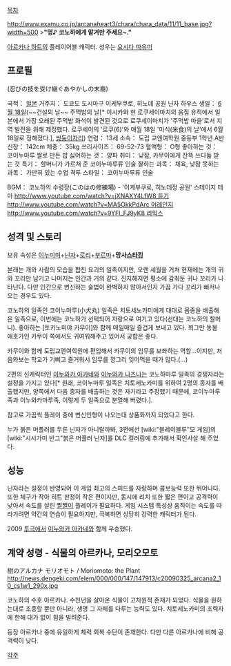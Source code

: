 [[목차]]

{{{+1 このは / Konoha }}}
http://www.examu.co.jp/arcanaheart3/chara/chara_data/11/11_base.jpg?width=500
>'''"멍♪ 코노하에게 맡겨만 주세요~."'''

[[아르카나 하트]]의 플레이어블 캐릭터. 성우는 [[요시다 마유미]]

== 프로필 ==
{{{+1 「닌자의 기술을 물려받은 불가사의의 후손」}}} (忍びの技を受け継ぐあやかしの末裔)

국적： [[일본]]
거주지： 도쿄도 도시마구 이케부쿠로, 히노데 공원 닌자 하우스
생일： [[6월 18일]](~~건설의 날~~ 주먹밥의 날[* 이시카와 현 로쿠세이마치의 움집 유적에서 일본에서 가장 오래된 주먹밥 화석이 발견된 것으로 로쿠세이마치가 '주먹밥 마을'로서 지역 발전을 위해 제정했다. 로쿠세이의 '로쿠(6)'와 매월 18일 '미식(米食)의 날'에서 6월 18일로 정해졌다.], [[쌍둥이자리]])
연령： 13세
소속： 도립 교엔여학원 중등부 1학년 A반 
신장： 142cm
체중： 35kg
쓰리사이즈： 69-52-73
혈액형： O형 
좋아하는 것： 코이누마루 쌀로 만든 밥
싫어하는 것： 양파
취미： 낮잠, 카무이에게 잔뜩 쓰다듦 받는 것 
특기： 할머니가 가르쳐 준 코이누마루류 인술
잘하는 과목： 체육, 낮잠
못하는 과목： 가만히 있는 수업
격투 스타일： 코이누마루류 인술

BGM： 코노하의 수령장(このはの修練場) - '이케부쿠로, 히노데정 공원' 스테이지 테마 [[http://www.youtube.com/watch?v=jXNAXY4LfW8 듣기]] [[http://www.youtube.com/watch?v=MA5OkkPdArc 어레인지]] [[http://www.youtube.com/watch?v=9YFl_FJ9yK8 리믹스]]


== 성격 및 스토리 ==
보유 속성은 [[이누미미]]+[[닌자]]+[[로리]]+[[부르마]]+'''망사[[스타킹]]'''

본래는 개와 사람의 모습을 합친 요괴의 일족이지만, 오랜 세월을 거쳐 현재에는 개의 귀와 꼬리만 남기고 나머지는 인간과 거의 같다. 진지해지면 평소에 감춰둔 귀나 꼬리가 나타난다. 다만 인간으로 변신하는 술법이 완벽하지 않아서인지 가끔 가다 꼬리가 삐저나오는 경우도 있다.

코노하의 일족인 코이누마루(小犬丸) 일족은 치토세노카미에게 대대로 몸종을 배출해온 일족으로, 이번에는 코노하가 선택되어 자랑으로 여기고 있다(선대는 코노하의 할머니). 좋아하는 [토키노미야 카무이]와 함께 매일매일 즐겁게 보내고 있다. 쬐그만 동물 애호가인 카무이 쪽에서도 귀여워해주고 있어서 궁합은 좋다.

카무이와 함께 도립교엔여학원에 편입해서 카무이의 임무를 보좌하는 역할...이지만, 처음와보는 학교가 기뻐고 즐거워서 임무를 깡그리 잊어먹을 때가 많다.(...)

2편의 신캐릭터인 [[이누와카 아카네]]와 [[이누와카 나즈나]]는 코노하마루 일족의 경쟁자라는 설정을 가지고 있다[* 원래, 코이누마루 일족은 치토세노카미를 위하여 2명의 종자를 배출했지만, 양쪽에서 다음 종자를 배출하는 것은 자기라고 주장했기 때문에, 코이누마루족과 이누와카마루족, 이렇게 두 일족으로 분열해 버렸다.].

참고로 가끔씩 플레이 중에 변신인형이 나오는대 상품화까지 되었다고 한다.

누가 붉은 머플러를 두른 닌자가 아니랄까봐, 3편에선 [wiki:"블레이블루"모 게임]의 [wiki:"시시가미 반그"붉은 머플러 닌자]를 DLC 컬러링에 추가해서 확인사살 해 주었다.


== 성능 ==
닌자라는 설정이 반영되어 이 게임 최고의 스피드를 자랑하며 콤보능력 또한 뛰어나다. 또한 체구가 작아 히트 판정이 작은 편이지만, 동시에 리치 또한 짧은 편이고 공격력이 낮아서 속도를 살린 [[짤짤이]] 플레이가 필요하다. 게임 시스템 특성상 움직이는 속도를 따라가려면 약간의 연습이 필요하지만, 극복하면 상당히 강력한 캐릭터가 된다.

2009 [[투극]]에서 [[이누와카 아카네]]와 함께 우승했다.


== 계약 성령 - 식물의 아르카나, 모리오모토 ==
樹のアルカナ モリオモト / Moriomoto: the Plant
http://news.dengeki.com/elem/000/000/147/147913/c20090325_arcana2_10_cs1w1_290x.jpg

코노하의 수호 아르카나. 수천년을 살아온 식물이 고차원적 존재가 되었다. 식물을 원하는대로 조종할 뿐만 아니라, 생명 그 자체를 다루는 능력도 있다. 치토세노카미의 조력자에 한해 대가 없이 힘을 빌려준다.

등장 아르카나 중에 유일하게 체력 회복 수단이 존재한다. 다만 다른 아르카나에 비해 공격력이 낮다.

[[각주]]
